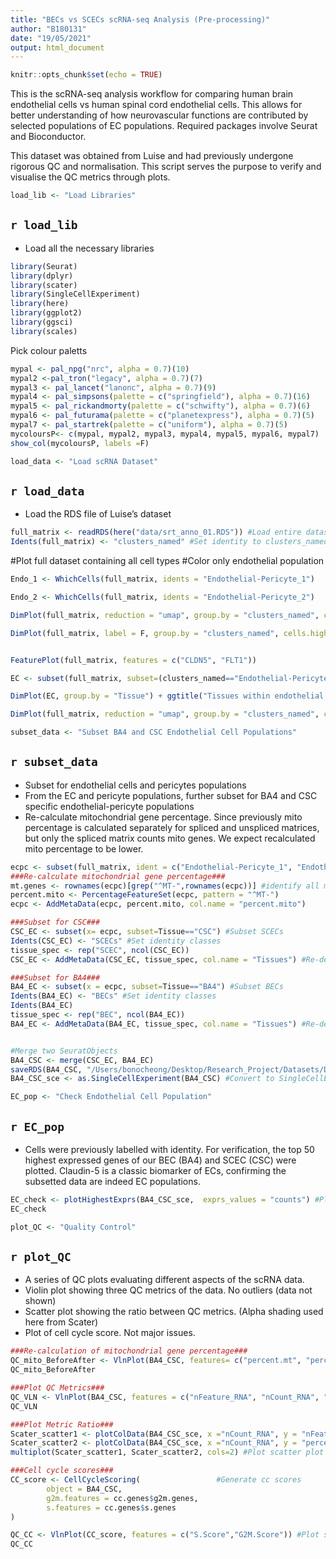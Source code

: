 ```yaml
---
title: "BECs vs SCECs scRNA-seq Analysis (Pre-processing)"
author: "B180131"
date: "19/05/2021"
output: html_document
---
```


```r
knitr::opts_chunk$set(echo = TRUE)
```
This is the scRNA-seq analysis workflow for comparing human brain endothelial cells vs human spinal cord endothelial cells. This allows for better understanding of how neurovascular functions are contributed by selected populations of EC populations. Required packages involve Seurat and Bioconductor. 

This dataset was obtained from Luise and had previously undergone rigorous QC and normalisation. This script
serves the purpose to verify and visualise the QC metrics through plots.


```r
load_lib <- "Load Libraries"
```
## `r load_lib`
* Load all the necessary libraries
```r
library(Seurat) 
library(dplyr)
library(scater)
library(SingleCellExperiment)
library(here)
library(ggplot2)
library(ggsci)
library(scales)
```


Pick colour paletts

```r
mypal <- pal_npg("nrc", alpha = 0.7)(10)
mypal2 <-pal_tron("legacy", alpha = 0.7)(7)
mypal3 <- pal_lancet("lanonc", alpha = 0.7)(9)
mypal4 <- pal_simpsons(palette = c("springfield"), alpha = 0.7)(16)
mypal5 <- pal_rickandmorty(palette = c("schwifty"), alpha = 0.7)(6)
mypal6 <- pal_futurama(palette = c("planetexpress"), alpha = 0.7)(5)
mypal7 <- pal_startrek(palette = c("uniform"), alpha = 0.7)(5)
mycoloursP<- c(mypal, mypal2, mypal3, mypal4, mypal5, mypal6, mypal7)
show_col(mycoloursP, labels =F)
```


```r
load_data <- "Load scRNA Dataset"
```
## `r load_data`
* Load the RDS file of Luise's dataset
```r
full_matrix <- readRDS(here("data/srt_anno_01.RDS")) #Load entire dataset
Idents(full_matrix) <- "clusters_named" #Set identity to clusters_named column on metadata
```


#Plot full dataset containing all cell types 
#Color only endothelial population
```r
Endo_1 <- WhichCells(full_matrix, idents = "Endothelial-Pericyte_1")

Endo_2 <- WhichCells(full_matrix, idents = "Endothelial-Pericyte_2")

DimPlot(full_matrix, reduction = "umap", group.by = "clusters_named", cols = c(mycoloursP[1:30])) + ggtitle("Tissues within endothelial population") 

DimPlot(full_matrix, label = F, group.by = "clusters_named", cells.highlight = list(Endo_1, Endo_2)) + scale_color_manual(labels = c("Others", "Endothelial-Pericyte_2", "Endothelial-Pericyte_1"), values = c("grey", "firebrick3", "dodgerblue3")) + ggtitle("Celltype population")


FeaturePlot(full_matrix, features = c("CLDN5", "FLT1"))

EC <- subset(full_matrix, subset=(clusters_named=="Endothelial-Pericyte_1" | clusters_named=="Endothelial-Pericyte_2"))

DimPlot(EC, group.by = "Tissue") + ggtitle("Tissues within endothelial population") 

DimPlot(full_matrix, reduction = "umap", group.by = "clusters_named", cols = c(mycoloursP[c(60,60, 60, 60,54,55,60,60,60,60,60,60,60,60,60,60,60,60,60,60,60,60,60,60,60,60,60,60,60,60,60,60,60,60,60)])) + ggtitle("Seeker dataset") + NoLegend()
```


```r
subset_data <- "Subset BA4 and CSC Endothelial Cell Populations"
```
## `r subset_data`
* Subset for endothelial cells and pericytes populations
* From the EC and pericyte populations, further subset for BA4 and CSC specific endothelial-pericyte populations
* Re-calculate mitochondrial gene percentage. Since previously mito percentage is calculated separately for 
spliced and unspliced matrices, but only the spliced matrix counts mito genes. We expect recalculated mito percentage to be lower.

```r
ecpc <- subset(full_matrix, ident = c("Endothelial-Pericyte_1", "Endothelial-Pericyte_2")) #Subset all EC regardless of tissue
###Re-calculate mitochondrial gene percentage###
mt.genes <- rownames(ecpc)[grep("^MT-",rownames(ecpc))] #identify all mitochondrial genes
percent.mito <- PercentageFeatureSet(ecpc, pattern = "^MT-")
ecpc <- AddMetaData(ecpc, percent.mito, col.name = "percent.mito") 

###Subset for CSC###
CSC_EC <- subset(x= ecpc, subset=Tissue=="CSC") #Subset SCECs
Idents(CSC_EC) <- "SCECs" #Set identity classes
tissue_spec <- rep("SCEC", ncol(CSC_EC)) 
CSC_EC <- AddMetaData(CSC_EC, tissue_spec, col.name = "Tissues") #Re-define

###Subset for BA4###
BA4_EC <- subset(x = ecpc, subset=Tissue=="BA4") #Subset BECs
Idents(BA4_EC) <- "BECs" #Set identity classes
Idents(BA4_EC)
tissue_spec <- rep("BEC", ncol(BA4_EC)) 
BA4_EC <- AddMetaData(BA4_EC, tissue_spec, col.name = "Tissues") #Re-define


#Merge two SeuratObjects
BA4_CSC <- merge(CSC_EC, BA4_EC)
saveRDS(BA4_CSC, "/Users/bonocheong/Desktop/Research_Project/Datasets/Dissertation/data/BA4_CSC_QC.RDS")
BA4_CSC_sce <- as.SingleCellExperiment(BA4_CSC) #Convert to SingleCellExperiment object
```


```r
EC_pop <- "Check Endothelial Cell Population"
```
## `r EC_pop`
* Cells were previously labelled with identity. For verification, the top 50 highest expressed genes of our BEC (BA4) and SCEC (CSC) were plotted. Claudin-5 is a classic biomarker of ECs, confirming the subsetted data are indeed EC populations.

```r
EC_check <- plotHighestExprs(BA4_CSC_sce,  exprs_values = "counts") #Plot top 50 highest expressed genes
EC_check
```

```r
plot_QC <- "Quality Control"
```
## `r plot_QC`
* A series of QC plots evaluating different aspects of the scRNA data.
* Violin plot showing three QC metrics of the data. No outliers (data not shown)
* Scatter plot showing the ratio between QC metrics. (Alpha shading used here from Scater)
* Plot of cell cycle score. Not major issues.

```r
###Re-calculation of mitochondrial gene percentage###
QC_mito_BeforeAfter <- VlnPlot(BA4_CSC, features= c("percent.mt", "percent.mito")) #Violin of mito percentage re-calculation
QC_mito_BeforeAfter 

###Plot QC Metrics###
QC_VLN <- VlnPlot(BA4_CSC, features = c("nFeature_RNA", "nCount_RNA", "percent.mito")) #Violin plot
QC_VLN

###Plot Metric Ratio###
Scater_scatter1 <- plotColData(BA4_CSC_sce, x ="nCount_RNA", y = "nFeature_RNA", colour_by = "Tissues")
Scater_scatter2 <- plotColData(BA4_CSC_sce, x ="nCount_RNA", y = "percent.mito", colour_by = "Tissues")
multiplot(Scater_scatter1, Scater_scatter2, cols=2) #Plot scatter plot of QC metrics

###Cell cycle scores###
CC_score <- CellCycleScoring(                 #Generate cc scores
        object = BA4_CSC,
        g2m.features = cc.genes$g2m.genes,
        s.features = cc.genes$s.genes
)

QC_CC <- VlnPlot(CC_score, features = c("S.Score","G2M.Score")) #Plot scores
QC_CC
```
